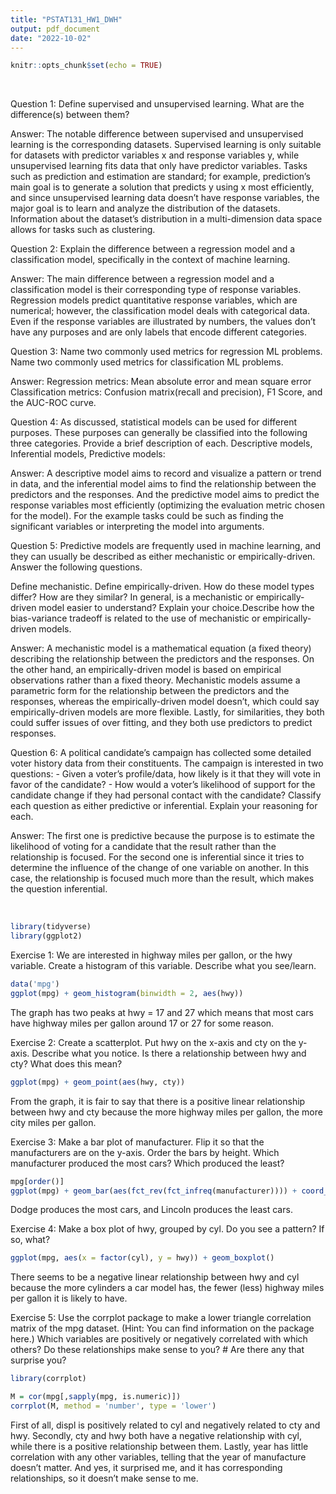 ---
title: "PSTAT131_HW1_DWH"
output: pdf_document
date: "2022-10-02"
---

```{r setup, include=FALSE}
knitr::opts_chunk$set(echo = TRUE)
```
\textbf{Machine Learning Main Ideas}\

Question 1: Define supervised and unsupervised learning. What are the difference(s) between them?

Answer: The notable difference between supervised and unsupervised learning is the corresponding datasets. Supervised learning is only suitable for datasets with predictor variables x and response variables y, while unsupervised learning fits data that only have predictor variables. Tasks such as prediction and estimation are standard; for example, prediction's main goal is to generate a solution that predicts y using x most efficiently, and since unsupervised learning data doesn't have response variables, the major goal is to learn and analyze the distribution of the datasets. Information about the dataset's distribution in a multi-dimension data space allows for tasks such as clustering.
\

Question 2: Explain the difference between a regression model and a classification model, specifically in the context of machine learning.

Answer: The main difference between a regression model and a classification model is their corresponding type of response variables. Regression models predict quantitative response variables, which are numerical; however, the classification model deals with categorical data. Even if the response variables are illustrated by numbers, the values don't have any purposes and are only labels that encode different categories.
\

Question 3:
Name two commonly used metrics for regression ML problems. 
Name two commonly used metrics for classification ML problems.

Answer: Regression metrics: Mean absolute error and mean square error
Classification metrics: Confusion matrix(recall and precision), F1 Score, and the AUC-ROC curve.
\

Question 4: As discussed, statistical models can be used for different purposes. These purposes can generally be classified into the following three categories. Provide a brief description of each.
Descriptive models, Inferential models, Predictive models:

Answer: A descriptive model aims to record and visualize a pattern or trend in data, and the inferential model aims to find the relationship between the predictors and the responses. And the predictive model aims to predict the response variables most efficiently (optimizing the evaluation metric chosen for the model). For the example tasks could be such as finding the significant variables or interpreting the model into arguments.
\

Question 5: Predictive models are frequently used in machine learning, and they can usually be described as either mechanistic or empirically-driven. Answer the following questions.

Define mechanistic. Define empirically-driven. How do these model types differ? 
How are they similar? In general, is a mechanistic or empirically-driven model easier to understand? Explain your choice.Describe how the bias-variance tradeoff is related to the use of mechanistic or empirically-driven models.

Answer: A mechanistic model is a mathematical equation (a fixed theory) describing the relationship between the predictors and the responses. On the other hand, an empirically-driven model is based on empirical observations rather than a fixed theory. 
Mechanistic models assume a parametric form for the relationship between the predictors and the responses, whereas the empirically-driven model doesn't, which could say empirically-driven models are more flexible. Lastly, for similarities, they both could suffer issues of over fitting, and they both use predictors to predict responses.
\

Question 6: A political candidate’s campaign has collected some detailed voter history data from their constituents. The campaign is interested in two questions:
- Given a voter’s profile/data, how likely is it that they will vote in favor of the candidate?
- How would a voter’s likelihood of support for the candidate change if they had personal contact with the candidate?
Classify each question as either predictive or inferential. Explain your reasoning for each.

Answer: The first one is predictive because the purpose is to estimate the likelihood of voting for a candidate that the result rather than the relationship is focused. For the second one is inferential since it tries to determine the influence of the change of one variable on another. In this case, the relationship is focused much more than the result, which makes the question inferential.
\

\textbf{Exploratory Data Analysis}\
```{r, include=FALSE}
library(tidyverse)
library(ggplot2)
```
Exercise 1:
We are interested in highway miles per gallon, or the hwy variable. Create a histogram of this variable. Describe what you see/learn.
```{r}
data('mpg')
ggplot(mpg) + geom_histogram(binwidth = 2, aes(hwy))
```
The graph has two peaks at hwy = 17 and 27 which means that most cars have highway miles per gallon around 17 or 27 for some reason.
\

Exercise 2: Create a scatterplot. Put hwy on the x-axis and cty on the y-axis. Describe what you notice. Is there a relationship between hwy and cty? What does this mean?
```{r}
ggplot(mpg) + geom_point(aes(hwy, cty))
```
From the graph, it is fair to say that there is a positive linear relationship between hwy and cty because the more highway miles per gallon, the more city miles per gallon.
\

Exercise 3: Make a bar plot of manufacturer. Flip it so that the manufacturers are on the y-axis. Order the bars by height. Which manufacturer produced the most cars? Which produced the least?
```{r}
mpg[order()]
ggplot(mpg) + geom_bar(aes(fct_rev(fct_infreq(manufacturer)))) + coord_flip()
```
Dodge produces the most cars, and Lincoln produces the least cars.
\

Exercise 4: Make a box plot of hwy, grouped by cyl. Do you see a pattern? If so, what?
```{r}
ggplot(mpg, aes(x = factor(cyl), y = hwy)) + geom_boxplot()
```
There seems to be a negative linear relationship between hwy and cyl because the more cylinders a car model has, the fewer (less) highway miles per gallon it is likely to have.
\

Exercise 5: Use the corrplot package to make a lower triangle correlation matrix of the mpg dataset. (Hint: You can find information on the package here.) Which variables are positively or negatively correlated with which others? Do these relationships make sense to you? # Are there any that surprise you?
```{r,include=FALSE}
library(corrplot)
```
```{r}
M = cor(mpg[,sapply(mpg, is.numeric)])
corrplot(M, method = 'number', type = 'lower')
```
First of all, displ is positively related to cyl and negatively related to cty and hwy.
Secondly, cty and hwy both have a negative relationship with cyl, while there is a positive relationship between them. 
Lastly, year has little correlation with any other variables, telling that the year of manufacture doesn't matter.
And yes, it surprised me, and it has corresponding relationships, so it doesn't make sense to me.

